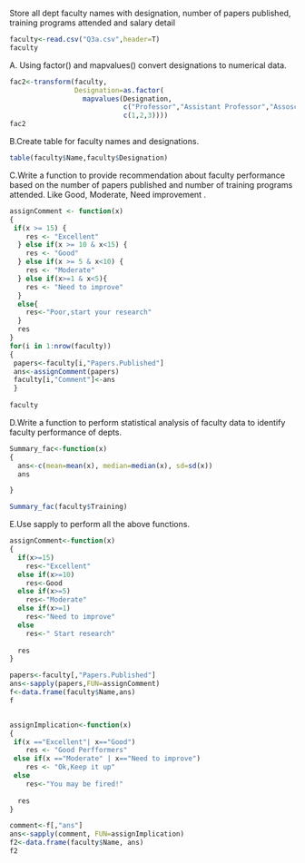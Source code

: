 
Store all dept faculty names with designation, number of papers published, training programs attended and salary detail

```{r}
faculty<-read.csv("Q3a.csv",header=T)
faculty

```

A. Using factor() and mapvalues() convert designations to numerical data.

```{r}

fac2<-transform(faculty,
                Designation=as.factor(
                  mapvalues(Designation,
                            c("Professor","Assistant Professor","Assosciate Professor"),
                            c(1,2,3))))
fac2

```

B.Create table for faculty names and designations.

```{r}
table(faculty$Name,faculty$Designation)
```

C.Write a function to provide recommendation about faculty performance based on the number of papers published and number of training programs attended. Like Good, Moderate, Need improvement .

```{r}

assignComment <- function(x) 
{
 if(x >= 15) {
    res <- "Excellent"
  } else if(x >= 10 & x<15) {
    res <- "Good"
  } else if(x >= 5 & x<10) {
    res <- "Moderate"
  } else if(x>=1 & x<5){
    res <- "Need to improve"
  }
  else{
    res<-"Poor,start your research"
  }
  res
}
for(i in 1:nrow(faculty))
{
 papers<-faculty[i,"Papers.Published"]
 ans<-assignComment(papers)
 faculty[i,"Comment"]<-ans
 }
 
faculty

```

D.Write a function to perform statistical analysis of faculty data to identify faculty performance of depts.

```{r}

Summary_fac<-function(x)
{
  ans<-c(mean=mean(x), median=median(x), sd=sd(x))
  ans

}

Summary_fac(faculty$Training)

```

E.Use sapply to perform all the above functions.

```{r}

assignComment<-function(x)
{
  if(x>=15)
    res<-"Excellent"
  else if(x>=10)
    res<-Good
  else if(x>=5)
    res<-"Moderate"
  else if(x>=1)
    res<-"Need to improve"
  else
    res<-" Start research"
  
  res
}

papers<-faculty[,"Papers.Published"]
ans<-sapply(papers,FUN=assignComment)
f<-data.frame(faculty$Name,ans)
f


assignImplication<-function(x)
{
 if(x =="Excellent"| x=="Good") 
    res <- "Good Perfformers"
 else if(x =="Moderate" | x=="Need to improve") 
    res <- "Ok,Keep it up"
 else
    res<-"You may be fired!"
  
  res
}

comment<-f[,"ans"]
ans<-sapply(comment, FUN=assignImplication)
f2<-data.frame(faculty$Name, ans)
f2

```



























































